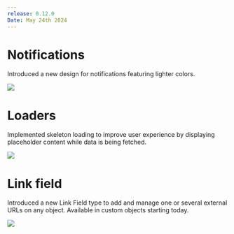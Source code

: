 ```yaml
---
release: 0.12.0
Date: May 24th 2024
---
```


# Notifications

Introduced a new design for notifications featuring lighter colors. 

![](/images/releases/0.12/0.12-notifications.png)

# Loaders

Implemented skeleton loading to improve user experience by displaying placeholder content while data is being fetched.

![](/images/releases/0.12/0.12-loader.png)

# Link field

Introduced a new Link Field type to add and manage one or several external URLs on any object. Available in custom objects starting today.

![](/images/releases/0.12/0.12-link-field.png)